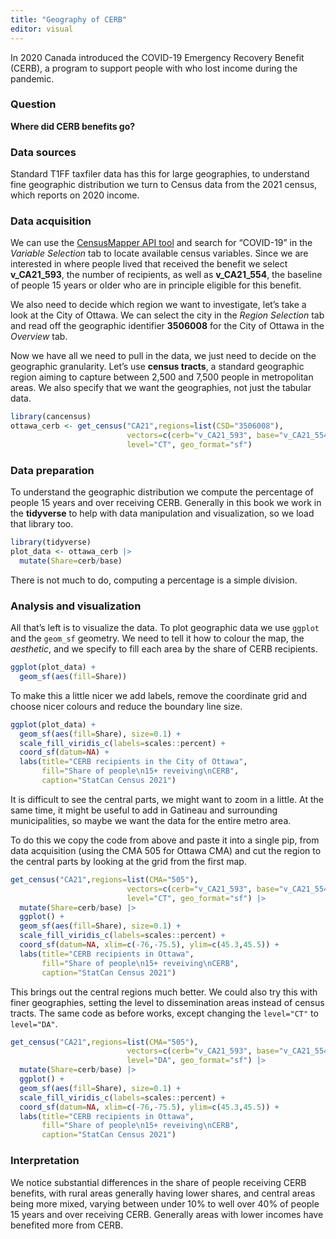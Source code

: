```yaml
---
title: "Geography of CERB"
editor: visual
---
```


In 2020 Canada introduced the COVID-19 Emergency Recovery Benefit (CERB), a program to support people with who lost income during the pandemic.

### Question

**Where did CERB benefits go?**

### Data sources

Standard T1FF taxfiler data has this for large geographies, to understand fine geographic distribution we turn to Census data from the 2021 census, which reports on 2020 income.

### Data acquisition

We can use the [CensusMapper API tool](https://censusmapper.ca/api) and search for "COVID-19" in the *Variable Selection* tab to locate available census variables. Since we are interested in where people lived that received the benefit we select **v_CA21_593**, the number of recipients, as well as **v_CA21_554**, the baseline of people 15 years or older who are in principle eligible for this benefit.

We also need to decide which region we want to investigate, let's take a look at the City of Ottawa. We can select the city in the *Region Selection* tab and read off the geographic identifier **3506008** for the City of Ottawa in the *Overview* tab.

Now we have all we need to pull in the data, we just need to decide on the geographic granularity. Let's use **census tracts**, a standard geographic region aiming to capture between 2,500 and 7,500 people in metropolitan areas. We also specify that we want the geographies, not just the tabular data.

```r
library(cancensus)
ottawa_cerb <- get_census("CA21",regions=list(CSD="3506008"),
                          vectors=c(cerb="v_CA21_593", base="v_CA21_554"),
                          level="CT", geo_format="sf")
```

### Data preparation

To understand the geographic distribution we compute the percentage of people 15 years and over receiving CERB. Generally in this book we work in the **tidyverse** to help with data manipulation and visualization, so we load that library too.

```r
library(tidyverse)
plot_data <- ottawa_cerb |>
  mutate(Share=cerb/base)
```

There is not much to do, computing a percentage is a simple division.

### Analysis and visualization

All that's left is to visualize the data. To plot geographic data we use `ggplot` and the `geom_sf` geometry. We need to tell it how to colour the map, the *aesthetic*, and we specify to fill each area by the share of CERB recipients.

```r
ggplot(plot_data) +
  geom_sf(aes(fill=Share))
```

To make this a little nicer we add labels, remove the coordinate grid and choose nicer colours and reduce the boundary line size.

```r
ggplot(plot_data) +
  geom_sf(aes(fill=Share), size=0.1) +
  scale_fill_viridis_c(labels=scales::percent) +
  coord_sf(datum=NA) +
  labs(title="CERB recipients in the City of Ottawa",
       fill="Share of people\n15+ reveiving\nCERB",
       caption="StatCan Census 2021")
```

It is difficult to see the central parts, we might want to zoom in a little. At the same time, it might be useful to add in Gatineau and surrounding municipalities, so maybe we want the data for the entire metro area.

To do this we copy the code from above and paste it into a single pip, from data acquisition (using the CMA 505 for Ottawa CMA) and cut the region to the central parts by looking at the grid from the first map.

```r
get_census("CA21",regions=list(CMA="505"),
                          vectors=c(cerb="v_CA21_593", base="v_CA21_554"),
                          level="CT", geo_format="sf") |>
  mutate(Share=cerb/base) |>
  ggplot() +
  geom_sf(aes(fill=Share), size=0.1) +
  scale_fill_viridis_c(labels=scales::percent) +
  coord_sf(datum=NA, xlim=c(-76,-75.5), ylim=c(45.3,45.5)) +
  labs(title="CERB recipients in Ottawa",
       fill="Share of people\n15+ reveiving\nCERB",
       caption="StatCan Census 2021")
```

This brings out the central regions much better. We could also try this with finer geographies, setting the level to dissemination areas instead of census tracts. The same code as before works, except changing the `level="CT"` to `level="DA"`.

```r
get_census("CA21",regions=list(CMA="505"),
                          vectors=c(cerb="v_CA21_593", base="v_CA21_554"),
                          level="DA", geo_format="sf") |>
  mutate(Share=cerb/base) |>
  ggplot() +
  geom_sf(aes(fill=Share), size=0.1) +
  scale_fill_viridis_c(labels=scales::percent) +
  coord_sf(datum=NA, xlim=c(-76,-75.5), ylim=c(45.3,45.5)) +
  labs(title="CERB recipients in Ottawa",
       fill="Share of people\n15+ reveiving\nCERB",
       caption="StatCan Census 2021")
```

### Interpretation

We notice substantial differences in the share of people receiving CERB benefits, with rural areas generally having lower shares, and central areas being more mixed, varying between under 10% to well over 40% of people 15 years and over receiving CERB. Generally areas with lower incomes have benefited more from CERB.

